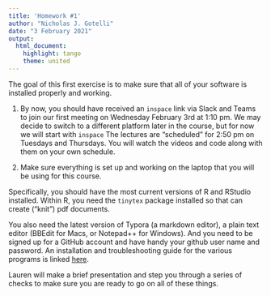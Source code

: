 ```yaml
---
title: 'Homework #1'
author: "Nicholas J. Gotelli"
date: "3 February 2021"
output: 
  html_document: 
    highlight: tango
    theme: united
---
```


The goal of this first exercise is to make sure that all of your software is installed properly and working.

1. By now, you should have received an `inspace` link via Slack and Teams to join our first meeting on Wednesday February 3rd at 1:10 pm. We may decide to switch to a different platform later in the course, but for now we will start with `inspace` The lectures are "scheduled" for 2:50 pm on Tuesdays and Thursdays. You will watch the videos and code along with them on your own schedule.

2. Make sure everything is set up and working on the laptop that you will be using for this course. 

Specifically, you should have the most current versions of R and RStudio installed. Within R, you need the `tinytex` package installed so that can create ("knit") pdf documents.

You also need the latest version of Typora (a markdown editor), a plain text editor (BBEdit for Macs, or Notepad++ for Windows). And you need to be signed up for a GitHub account and have handy your github user name and password. An installation and troubleshooting guide for the various programs is linked [here](Installation_Instructions.html). 

Lauren will make a brief presentation and step you through a series of checks to make sure you are ready to go on all of these things.


